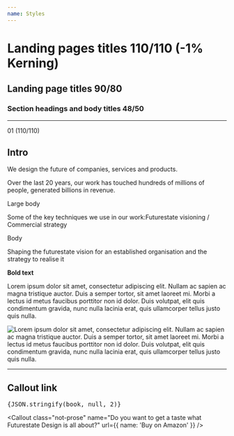 ```yaml
---
name: Styles
---
```




# Landing pages titles 110/110 (-1% Kerning)

## Landing page titles 90/80

### Section headings and body titles 48/50

---

<p class="h1">01 (110/110)</p>

<h2 class="intro text-red-light">Intro</h2>

<p class="intro">We design the future of companies, services and products.</p>

<p class="lead">Over the last 20 years, our work has touched hundreds of millions of people, generated billions in revenue.</p>

<p class="body-lg text-red-light">Large body</p>

<p class="body-lg">Some of the key techniques we use in our work:Futurestate visioning / Commercial strategy</p>

<p class="text-red-light">Body</p>

Shaping the futurestate vision for an established organisation and the strategy to realise it

**Bold text**

<p class="label">
  Lorem ipsum dolor sit amet, consectetur adipiscing elit. Nullam ac sapien ac
  magna tristique auctor. Duis a semper tortor, sit amet laoreet mi. Morbi a
  lectus id metus faucibus porttitor non id dolor. Duis volutpat, elit quis
  condimentum gravida, nunc nulla lacinia erat, quis ullamcorper tellus justo
  quis nulla.
</p>

![Lorem ipsum dolor sit amet, consectetur adipiscing elit. Nullam ac sapien ac magna tristique auctor. Duis a semper tortor, sit amet laoreet mi. Morbi a lectus id metus faucibus porttitor non id dolor. Duis volutpat, elit quis condimentum gravida, nunc nulla lacinia erat, quis ullamcorper tellus justo quis nulla.](/images/business-engine.png)

---

## Callout link

<pre>{JSON.stringify(book, null, 2)}</pre>

<Callout
  class="not-prose"
  name="Do you want to get a taste what Futurestate Design is all about?"
  url={{ name: 'Buy on Amazon' }}
/>

<TextLinkLarge name="Let’s talk" url="mailto:info@futurestatedesign.co" />

<LayoutGrid />
